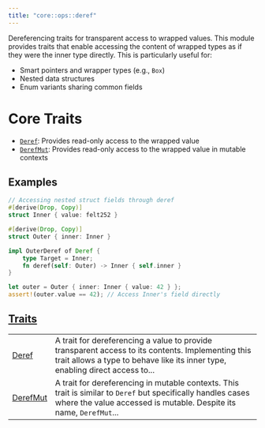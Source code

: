 ```yaml
---
title: "core::ops::deref"
---
```



Dereferencing traits for transparent access to wrapped values.
This module provides traits that enable accessing the content of wrapped types
as if they were the inner type directly. This is particularly useful for:
- Smart pointers and wrapper types (e.g., `Box`)
- Nested data structures
- Enum variants sharing common fields
# Core Traits

- [`Deref`](./core-ops-deref-Deref): Provides read-only access to the wrapped value
- [`DerefMut`](./core-ops-deref-DerefMut): Provides read-only access to the wrapped value in mutable contexts
## Examples

```rust
// Accessing nested struct fields through deref
#[derive(Drop, Copy)]
struct Inner { value: felt252 }

#[derive(Drop, Copy)]
struct Outer { inner: Inner }

impl OuterDeref of Deref {
    type Target = Inner;
    fn deref(self: Outer) -> Inner { self.inner }
}

let outer = Outer { inner: Inner { value: 42 } };
assert!(outer.value == 42); // Access Inner's field directly
```



## [Traits](./core-ops-deref-traits)

| | |
|:---|:---|
| [Deref](./core-ops-deref-Deref) | A trait for dereferencing a value to provide transparent access to its contents. Implementing this trait allows a type to behave like its inner type, enabling direct access to... |
| [DerefMut](./core-ops-deref-DerefMut) | A trait for dereferencing in mutable contexts. This trait is similar to `Deref`  but specifically handles cases where the value accessed is mutable. Despite its name, `DerefMut`... |
